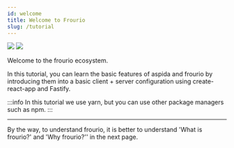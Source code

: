 ```yaml
---
id: welcome
title: Welcome to Frourio
slug: /tutorial
---
```


<div style={{ textAlign: 'center', padding: '16px' }}>
  <img src="/logos/svg/black.svg#gh-light-mode-only" style={{ width: 300 }} />
  <img src="/logos/svg/white.svg#gh-dark-mode-only" style={{ width: 300 }} />
</div>

Welcome to the frourio ecosystem.

In this tutorial, you can learn the basic features of aspida and frourio by introducing them into a basic client + server configuration using create-react-app and Fastify.

:::info
In this tutorial we use yarn, but you can use other package managers such as npm.
:::

---

By the way, to understand frourio, it is better to understand 'What is frourio?' and 'Why frourio?'' in the next page.
